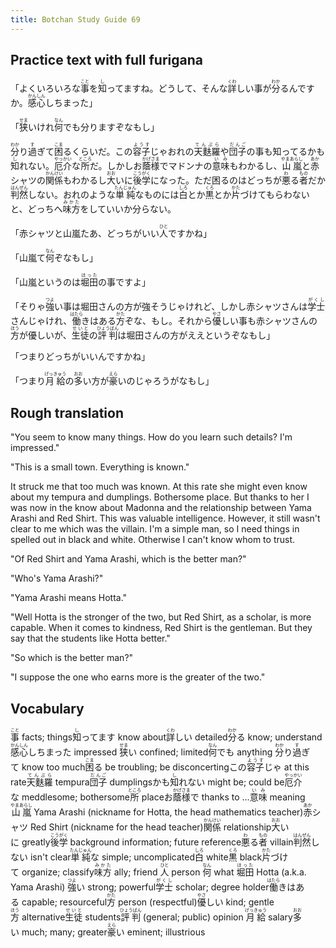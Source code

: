 ```yaml
---
title: Botchan Study Guide 69
---
```


## Practice text with full furigana

<p>
「よくいろいろな<ruby><rb>事</rb><rt>こと</rt></ruby>を<ruby><rb>知</rb><rt>し</rt></ruby>ってますね。どうして、そんな<ruby><rb>詳</rb><rt>くわ</rt></ruby>しい事が<ruby><rb>分</rb><rt>わか</rt></ruby>るんですか。<ruby><rb>感心</rb><rt>かんしん</rt></ruby>しちまった」
</p>

<p>
「<ruby><rb>狭</rb><rt>せま</rt></ruby>いけれ<ruby><rb>何</rb><rt>なん</rt></ruby>でも分りますぞなもし」
</p>

<p>
<ruby><rb>分</rb><rt>わか</rt></ruby>り<ruby><rb>過</rb><rt>す</rt></ruby>ぎて<ruby><rb>困</rb><rt>こま</rt></ruby>るくらいだ。この<ruby><rb>容子</rb><rt>ようす</rt></ruby>じゃおれの<ruby><rb>天麩羅</rb><rt>てんぷら</rt></ruby>や<ruby><rb>団子</rb><rt>だんご</rt></ruby>の事も知ってるかも<ruby><rb>知</rb><rt>し</rt></ruby>れない。<ruby><rb>厄介</rb><rt>やっかい</rt></ruby>な<ruby><rb>所</rb><rt>ところ</rt></ruby>だ。しかしお<ruby><rb>蔭様</rb><rt>かげさま</rt></ruby>でマドンナの<ruby><rb>意味</rb><rt>いみ</rt></ruby>もわかるし、<ruby><rb>山嵐</rb><rt>やまあらし</rt></ruby>と<ruby><rb>赤</rb><rt>あか</rt></ruby>シャツの<ruby><rb>関係</rb><rt>かんけい</rt></ruby>もわかるし<ruby><rb>大</rb><rt>おお</rt></ruby>いに<ruby><rb>後学</rb><rt>こうがく</rt></ruby>になった。ただ困るのはどっちが<ruby><rb>悪</rb><rt>わ</rt></ruby>る<ruby><rb>者</rb><rt>もの</rt></ruby>だか<ruby><rb>判然</rb><rt>はんぜん</rt></ruby>しない。おれのような<ruby><rb>単純</rb><rt>たんじゅん</rt></ruby>なものには<ruby><rb>白</rb><rt>しろ</rt></ruby>とか<ruby><rb>黒</rb><rt>くろ</rt></ruby>とか<ruby><rb>片</rb><rt>かた</rt></ruby>づけてもらわないと、どっちへ<ruby><rb>味方</rb><rt>みかた</rt></ruby>をしていいか分らない。
</p>

<p>
「赤シャツと山嵐たあ、どっちがいい<ruby><rb>人</rb><rt>ひと</rt></ruby>ですかね」
</p>

<p>
「山嵐て<ruby><rb>何</rb><rt>なん</rt></ruby>ぞなもし」
</p>

<p>
「山嵐というのは<ruby><rb>堀田</rb><rt>ほった</rt></ruby>の事ですよ」
</p>

<p>
「そりゃ<ruby><rb>強</rb><rt>つよ</rt></ruby>い事は堀田さんの方が強そうじゃけれど、しかし赤シャツさんは<ruby><rb>学士</rb><rt>がくし</rt></ruby>さんじゃけれ、<ruby><rb>働</rb><rt>はたら</rt></ruby>きはある<ruby><rb>方</rb><rt>かた</rt></ruby>ぞな、もし。それから<ruby><rb>優</rb><rt>やさ</rt></ruby>しい事も赤シャツさんの<ruby><rb>方</rb><rt>ほう</rt></ruby>が優しいが、<ruby><rb>生徒</rb><rt>せいと</rt></ruby>の<ruby><rb>評判</rb><rt>ひょうばん</rt></ruby>は堀田さんの方がええというぞなもし」
</p>

<p>
「つまりどっちがいいんですかね」
</p>

<p>
 「つまり<ruby><rb>月給</rb><rt>げっきゅう</rt></ruby>の<ruby><rb>多</rb><rt>おお</rt></ruby>い方が<ruby><rb>豪</rb><rt>えら</rt></ruby>いのじゃろうがなもし」
</p>


## Rough translation


"You seem to know many things. How do you learn such details? I'm impressed."

"This is a small town. Everything is known."

It struck me that too much was known. At this rate she might even know about my tempura and dumplings. Bothersome place. But thanks to her I was now in the know about Madonna and the relationship between Yama Arashi and Red Shirt. This was valuable intelligence. However, it still wasn't clear to me which was the villain. I'm a simple man, so I need things in spelled out in black and white. Otherwise I can't know whom to trust.

"Of Red Shirt and Yama Arashi, which is the better man?"

"Who's Yama Arashi?"

"Yama Arashi means Hotta."

"Well Hotta is the stronger of the two, but Red Shirt, as a scholar, is more capable. When it comes to kindness, Red Shirt is the gentleman. But they say that the students like Hotta better."

"So which is the better man?"

"I suppose the one who earns more is the greater of the two."   


## Vocabulary

<p>
<span className="vocabstudy"><ruby><rb>事</rb><rt>こと</rt></ruby>&nbsp;facts; things</span><span className="vocabstudy"><ruby><rb>知</rb><rt>し</rt></ruby>ってます&nbsp;know about</span><span className="vocabstudy"><ruby><rb>詳</rb><rt>くわ</rt></ruby>しい&nbsp;detailed</span><span className="vocabstudy"><ruby><rb>分</rb><rt>わか</rt></ruby>る&nbsp;know; understand</span><span className="vocabstudy"><ruby><rb>感心</rb><rt>かんしん</rt></ruby>しちまった&nbsp;impressed</span>
<span className="vocabstudy"><ruby><rb>狭</rb><rt>せま</rt></ruby>い&nbsp;confined; limited</span><span className="vocabstudy"><ruby><rb>何</rb><rt>なん</rt></ruby>でも&nbsp;anything</span>
<span className="vocabstudy"><ruby><rb>分</rb><rt>わか</rt></ruby>り<ruby><rb>過</rb><rt>す</rt></ruby>ぎて&nbsp;know too much</span><span className="vocabstudy"><ruby><rb>困</rb><rt>こま</rt></ruby>る&nbsp;be troubling; be disconcerting</span><span className="vocabstudy">この<ruby><rb>容子</rb><rt>ようす</rt></ruby>じゃ&nbsp;at this rate</span><span className="vocabstudy"><ruby><rb>天麩羅</rb><rt>てんぷら</rt></ruby>&nbsp;tempura</span><span className="vocabstudy"><ruby><rb>団子</rb><rt>だんご</rt></ruby>&nbsp;dumplings</span><span className="vocabstudy">かも<ruby><rb>知</rb><rt>し</rt></ruby>れない&nbsp;might be; could be</span><span className="vocabstudy"><ruby><rb>厄介</rb><rt>やっかい</rt></ruby>な&nbsp;meddlesome; bothersome</span><span className="vocabstudy"><ruby><rb>所</rb><rt>ところ</rt></ruby>&nbsp;place</span><span className="vocabstudy">お<ruby><rb>蔭様</rb><rt>かげさま</rt></ruby>で&nbsp;thanks to ...</span><span className="vocabstudy"><ruby><rb>意味</rb><rt>いみ</rt></ruby>&nbsp;meaning</span><span className="vocabstudy"><ruby><rb>山嵐</rb><rt>やまあらし</rt></ruby>&nbsp;Yama Arashi (nickname for Hotta, the head mathematics teacher)</span><span className="vocabstudy"><ruby><rb>赤</rb><rt>あか</rt></ruby>シャツ&nbsp;Red Shirt (nickname for the head teacher)</span><span className="vocabstudy"><ruby><rb>関係</rb><rt>かんけい</rt></ruby>&nbsp;relationship</span><span className="vocabstudy"><ruby><rb>大</rb><rt>おお</rt></ruby>いに&nbsp;greatly</span><span className="vocabstudy"><ruby><rb>後学</rb><rt>こうがく</rt></ruby>&nbsp;background information; future reference</span><span className="vocabstudy"><ruby><rb>悪</rb><rt>わ</rt></ruby>る<ruby><rb>者</rb><rt>もの</rt></ruby>&nbsp;villain</span><span className="vocabstudy"><ruby><rb>判然</rb><rt>はんぜん</rt></ruby>しない&nbsp;isn't clear</span><span className="vocabstudy"><ruby><rb>単純</rb><rt>たんじゅん</rt></ruby>な&nbsp;simple; uncomplicated</span><span className="vocabstudy"><ruby><rb>白</rb><rt>しろ</rt></ruby>&nbsp;white</span><span className="vocabstudy"><ruby><rb>黒</rb><rt>くろ</rt></ruby>&nbsp;black</span><span className="vocabstudy"><ruby><rb>片</rb><rt>かた</rt></ruby>づけて&nbsp;organize; classify</span><span className="vocabstudy"><ruby><rb>味方</rb><rt>みかた</rt></ruby>&nbsp;ally; friend</span>
<span className="vocabstudy"><ruby><rb>人</rb><rt>ひと</rt></ruby>&nbsp;person</span>
<span className="vocabstudy"><ruby><rb>何</rb><rt>なん</rt></ruby>&nbsp;what</span>
<span className="vocabstudy"><ruby><rb>堀田</rb><rt>ほった</rt></ruby>&nbsp;Hotta (a.k.a. Yama Arashi)</span>
<span className="vocabstudy"><ruby><rb>強</rb><rt>つよ</rt></ruby>い&nbsp;strong; powerful</span><span className="vocabstudy"><ruby><rb>学士</rb><rt>がくし</rt></ruby>&nbsp;scholar; degree holder</span><span className="vocabstudy"><ruby><rb>働</rb><rt>はたら</rt></ruby>きはある&nbsp;capable; resourceful</span><span className="vocabstudy"><ruby><rb>方</rb><rt>かた</rt></ruby>&nbsp;person (respectful)</span><span className="vocabstudy"><ruby><rb>優</rb><rt>やさ</rt></ruby>しい&nbsp;kind; gentle</span><span className="vocabstudy"><ruby><rb>方</rb><rt>ほう</rt></ruby>&nbsp;alternative</span><span className="vocabstudy"><ruby><rb>生徒</rb><rt>せいと</rt></ruby>&nbsp;students</span><span className="vocabstudy"><ruby><rb>評判</rb><rt>ひょうばん</rt></ruby>&nbsp;(general; public) opinion</span>
<span className="vocabstudy"><ruby><rb>月給</rb><rt>げっきゅう</rt></ruby>&nbsp;salary</span><span className="vocabstudy"><ruby><rb>多</rb><rt>おお</rt></ruby>い&nbsp;much; many; greater</span><span className="vocabstudy"><ruby><rb>豪</rb><rt>えら</rt></ruby>い&nbsp;eminent; illustrious</span>
</p>

